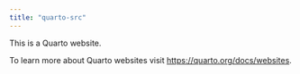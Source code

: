 ```yaml
---
title: "quarto-src"
---
```


This is a Quarto website.

To learn more about Quarto websites visit <https://quarto.org/docs/websites>.
